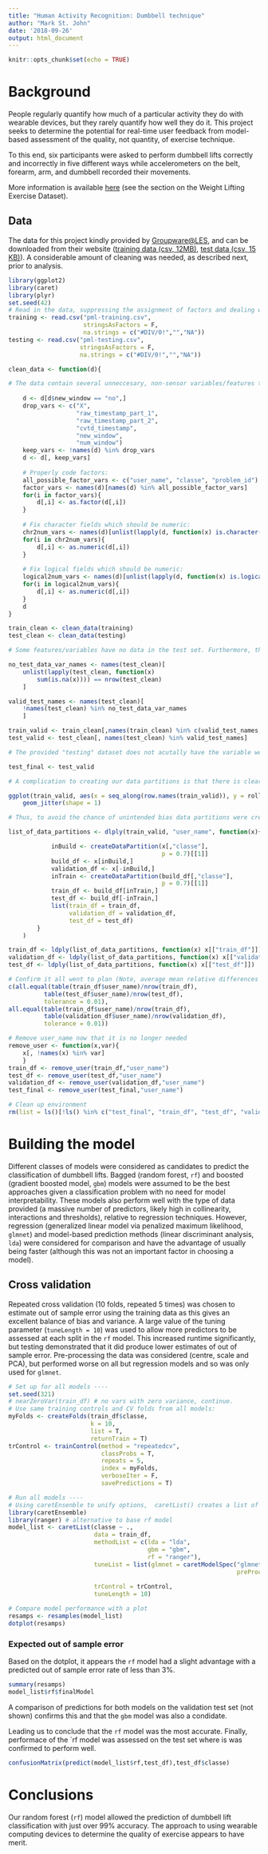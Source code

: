 ```yaml
---
title: "Human Activity Recognition: Dumbbell technique"
author: "Mark St. John"
date: '2018-09-26'
output: html_document
---
```


```r
knitr::opts_chunk$set(echo = TRUE)
```

# Background

People regularly quantify how much of a particular activity they do with wearable devices, but they rarely quantify how well they do it. This project seeks to determine the potential for real-time user feedback from model-based assessment of the quality, not quantity, of exercise technique.

To this end, six participants were asked to perform dumbbell lifts correctly and incorrectly in five different ways while accelerometers on the belt, forearm, arm, and dumbbell recorded their movements.

More information is available [here](http://groupware.les.inf.puc-rio.br/har) (see the section on the Weight Lifting Exercise Dataset).

## Data 

The data for this project kindly provided by [Groupware@LES](http://groupware.les.inf.puc-rio.br), and can be downloaded from their website ([training data (csv, 12MB)](https://d396qusza40orc.cloudfront.net/predmachlearn/pml-training.csv), [test data (csv, 15 KB)](https://d396qusza40orc.cloudfront.net/predmachlearn/pml-testing.csv)). A considerable amount of cleaning was needed, as described next, prior to analysis.

```r

library(ggplot2)
library(caret)
library(plyr)
set.seed(42)
# Read in the data, suppressing the assignment of factors and dealing with missing values.
training <- read.csv("pml-training.csv", 
                     stringsAsFactors = F, 
                     na.strings = c("#DIV/0!","","NA"))
testing <- read.csv("pml-testing.csv", 
                    stringsAsFactors = F, 
                    na.strings = c("#DIV/0!","","NA"))

clean_data <- function(d){

# The data contain several unneccesary, non-sensor variables/features that need to be dropped. One problematic variable, "new_window", has levels "yes"/"no" in the training data, and only "no" in the testing data. "new_window", therefore, is likely a data flag the original researchers included to specify a subset of data for a purpose that is unknown (although it is likely these are summary statistics). Regardless, since "new_window" is a valid feature of only one dataset, all rows where "new_window" = "yes" will be removed and the feature dropped.
    
    d <- d[d$new_window == "no",]
    drop_vars <- c("X", 
                   "raw_timestamp_part_1", 
                   "raw_timestamp_part_2", 
                   "cvtd_timestamp", 
                   "new_window", 
                   "num_window")
    keep_vars <- !names(d) %in% drop_vars
    d <- d[, keep_vars]
    
    # Properly code factors:
    all_possible_factor_vars <- c("user_name", "classe", "problem_id")
    factor_vars <- names(d)[names(d) %in% all_possible_factor_vars]
    for(i in factor_vars){
        d[,i] <- as.factor(d[,i])
    }
    
    # Fix character fields which should be numeric:
    chr2num_vars <- names(d)[unlist(lapply(d, function(x) is.character(x)))]
    for(i in chr2num_vars){
        d[,i] <- as.numeric(d[,i]) 
    }
    
    # Fix logical fields which should be numeric:
    logical2num_vars <- names(d)[unlist(lapply(d, function(x) is.logical(x)))]
    for(i in logical2num_vars){
        d[,i] <- as.numeric(d[,i]) 
    }
    d
}

train_clean <- clean_data(training)
test_clean <- clean_data(testing)

# Some features/variables have no data in the test set. Furthermore, their names incicate that they are summary statistics (max_, min_, avg_, var_, etc.). Thus variables in the training set we limited to those in the test set.

no_test_data_var_names <- names(test_clean)[
    unlist(lapply(test_clean, function(x) 
        sum(is.na(x)))) == nrow(test_clean)
    ]

valid_test_names <- names(test_clean)[
    !names(test_clean) %in% no_test_data_var_names
    ]

train_valid <- train_clean[,names(train_clean) %in% c(valid_test_names, "classe")]
test_valid <- test_clean[, names(test_clean) %in% valid_test_names]

# The provided "testing" dataset does not acutally have the variable we are trying to predict ("classe") and so it is impossible to use it to test our model. Thus training, validation and testing datasets were created from the provided training dataset and reserve the provided test dataset for the final prediction exercise.

test_final <- test_valid

# A complication to creating our data partitions is that there is clear evidence for dependence between predictor variables and test subjects. As well, there are an unequal number of observations of each test subject. For example, observe how half the subjects have "roll_belt" values consistently about zero while the other half are about 125-150.

ggplot(train_valid, aes(x = seq_along(row.names(train_valid)), y = roll_belt, col = user_name)) +
    geom_jitter(shape = 1)

# Thus, to avoid the chance of unintended bias data partitions were created by individual and then recombined. This guaranteed no user bias accross data partitions. Granted, a simple random reshuffling of the dataset prior to creating partitions would likely produce similar results.

list_of_data_partitions <- dlply(train_valid, "user_name", function(x){

            inBuild <- createDataPartition(x[,"classe"], 
                                           p = 0.7)[[1]]
            build_df <- x[inBuild,]
            validation_df <- x[-inBuild,]
            inTrain <- createDataPartition(build_df[,"classe"], 
                                           p = 0.7)[[1]]
            train_df <- build_df[inTrain,]
            test_df <- build_df[-inTrain,]
            list(train_df = train_df, 
                 validation_df = validation_df,
                 test_df = test_df)
        }
    )

train_df <- ldply(list_of_data_partitions, function(x) x[["train_df"]])
validation_df <- ldply(list_of_data_partitions, function(x) x[["validation_df"]])
test_df <- ldply(list_of_data_partitions, function(x) x[["test_df"]])

# Confirm it all went to plan (Note, average mean relative differences approached 5% when partitioning data irrespective of subjects):
c(all.equal(table(train_df$user_name)/nrow(train_df),
          table(test_df$user_name)/nrow(test_df),
          tolerance = 0.01),
all.equal(table(train_df$user_name)/nrow(train_df),
          table(validation_df$user_name)/nrow(validation_df),
          tolerance = 0.01))

# Remove user_name now that it is no longer needed
remove_user <- function(x,var){
    x[, !names(x) %in% var]
    }
train_df <- remove_user(train_df,"user_name")
test_df <- remove_user(test_df,"user_name")
validation_df <- remove_user(validation_df,"user_name")
test_final <- remove_user(test_final,"user_name")

# Clean up environment
rm(list = ls()[!ls() %in% c("test_final", "train_df", "test_df", "validation_df")])
```

# Building the model

Different classes of models were considered as candidates to predict the classification of dumbbell lifts. Bagged (random forest, `rf`) and boosted (gradient boosted model, `gbm`) models were assumed to be the best approaches given a classification problem with no need for model interpretability. These models also perform well with the type of data provided (a massive number of predictors, likely high in collinearity, interactions and thresholds), relative to regression techniques. However, regression (generalized linear model via penalized maximum likelihood, `glmnet`) and model-based prediction methods (linear discriminant analysis, `lda`) were considered for comparison and have the advantage of usually being faster (although this was not an important factor in choosing a model).

## Cross validation

Repeated cross validation (10 folds, repeated 5 times) was chosen to estimate out of sample error using the training data as this gives an excellent balance of bias and variance. A large value of the tuning parameter (`tuneLength = 10`) was used to allow more predictors to be assessed at each split in the `rf` model. This increased runtime significantly, but testing demonstrated that it did produce lower estimates of out of sample error. Pre-processing the data was considered (centre, scale and PCA), but performed worse on all but regression models and so was only used for `glmnet`.

```r

# Set up for all models ----
set.seed(321)
# nearZeroVar(train_df) # no vars with zero variance, continue.
# Use same training controls and CV folds from all models:
myFolds <- createFolds(train_df$classe, 
                       k = 10, 
                       list = T, 
                       returnTrain = T) 
trControl <- trainControl(method = "repeatedcv", 
                          classProbs = T, 
                          repeats = 5, 
                          index = myFolds, 
                          verboseIter = F, 
                          savePredictions = T)

# Run all models ----
# Using caretEnsenble to unify options,  caretList() creates a list of train() objects.
library(caretEnsemble)
library(ranger) # alternative to base rf model
model_list <- caretList(classe ~ .,
                        data = train_df,
                        methodList = c(lda = "lda", 
                                       gbm = "gbm", 
                                       rf = "ranger"),
                        tuneList = list(glmnet = caretModelSpec("glmnet",
                                                                preProcess = c("center",
                                                                               "scale"))),
                        trControl = trControl,
                        tuneLength = 10)

# Compare model performance with a plot
resamps <- resamples(model_list)
dotplot(resamps)
```

### Expected out of sample error

Based on the dotplot, it appears the `rf` model had a slight advantage with a predicted out of sample error rate of less than 3%. 

```r
summary(resamps)
model_list$rf$finalModel
```
A comparison of predictions for both models on the validation test set (not shown) confirms this and that the `gbm` model was also a condidate.

Leading us to conclude that the `rf` model was the most accurate. Finally, performace of the `rf model was assessed on the test set where is was confirmed to perform well.

```r
confusionMatrix(predict(model_list$rf,test_df),test_df$classe)
```

# Conclusions

Our random forest (`rf`) model allowed the prediction of dumbbell lift classification with just over 99% accuracy. The approach to using wearable computing devices to determine the quality of exercise appears to have merit.

